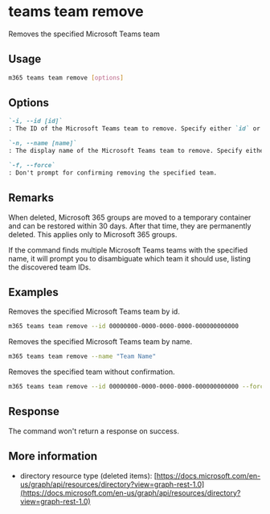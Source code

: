 
# teams team remove

Removes the specified Microsoft Teams team

## Usage

```sh
m365 teams team remove [options]
```

## Options

```md definition-list
`-i, --id [id]`
: The ID of the Microsoft Teams team to remove. Specify either `id` or `name` but not both.

`-n, --name [name]`
: The display name of the Microsoft Teams team to remove. Specify either `id` or `name` but not both.

`-f, --force`
: Don't prompt for confirming removing the specified team.
```

<Global />

## Remarks

When deleted, Microsoft 365 groups are moved to a temporary container and can be restored within 30 days. After that time, they are permanently deleted. This applies only to Microsoft 365 groups.

If the command finds multiple Microsoft Teams teams with the specified name, it will prompt you to disambiguate which team it should use, listing the discovered team IDs.

## Examples

Removes the specified Microsoft Teams team by id.

```sh
m365 teams team remove --id 00000000-0000-0000-0000-000000000000
```

Removes the specified Microsoft Teams team by name.

```sh
m365 teams team remove --name "Team Name"
```

Removes the specified team without confirmation.

```sh
m365 teams team remove --id 00000000-0000-0000-0000-000000000000 --force
```

## Response

The command won't return a response on success.

## More information

- directory resource type (deleted items): [https://docs.microsoft.com/en-us/graph/api/resources/directory?view=graph-rest-1.0](https://docs.microsoft.com/en-us/graph/api/resources/directory?view=graph-rest-1.0)
